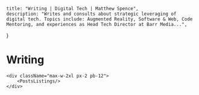 
    title: "Writing | Digital Tech | Matthew Spence",
    description: "Writes and consults about strategic leveraging of digital tech. Topics include: Augmented Reality, Software & Web, Code Mentoring, and experiences as Head Tech Director at Barr Media...",
}

<div className="container max-w-5xl mx-auto py-12">
    <h1 className="lg:!text-8xl !mb-0 pb-12 lg:pb-24">Writing</h1>

    <div className="max-w-2xl px-2 pb-12">
        <PostsListings/>
    </div>
</div>
